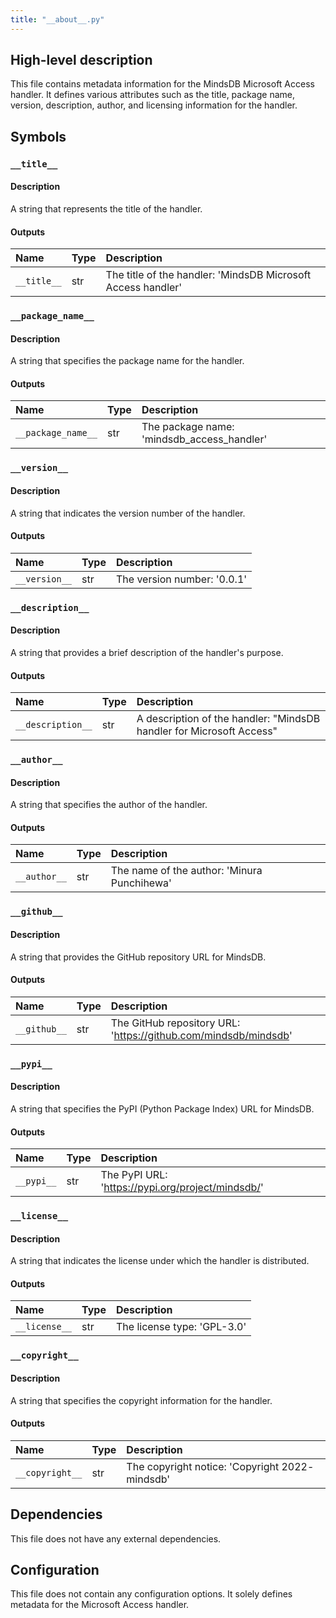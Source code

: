 ```yaml
---
title: "__about__.py"
---
```


## High-level description
This file contains metadata information for the MindsDB Microsoft Access handler. It defines various attributes such as the title, package name, version, description, author, and licensing information for the handler.

## Symbols

### `__title__`
#### Description
A string that represents the title of the handler.

#### Outputs
| Name | Type | Description |
|:-----|:-----|:------------|
| `__title__` | str | The title of the handler: 'MindsDB Microsoft Access handler' |

### `__package_name__`
#### Description
A string that specifies the package name for the handler.

#### Outputs
| Name | Type | Description |
|:-----|:-----|:------------|
| `__package_name__` | str | The package name: 'mindsdb_access_handler' |

### `__version__`
#### Description
A string that indicates the version number of the handler.

#### Outputs
| Name | Type | Description |
|:-----|:-----|:------------|
| `__version__` | str | The version number: '0.0.1' |

### `__description__`
#### Description
A string that provides a brief description of the handler's purpose.

#### Outputs
| Name | Type | Description |
|:-----|:-----|:------------|
| `__description__` | str | A description of the handler: "MindsDB handler for Microsoft Access" |

### `__author__`
#### Description
A string that specifies the author of the handler.

#### Outputs
| Name | Type | Description |
|:-----|:-----|:------------|
| `__author__` | str | The name of the author: 'Minura Punchihewa' |

### `__github__`
#### Description
A string that provides the GitHub repository URL for MindsDB.

#### Outputs
| Name | Type | Description |
|:-----|:-----|:------------|
| `__github__` | str | The GitHub repository URL: 'https://github.com/mindsdb/mindsdb' |

### `__pypi__`
#### Description
A string that specifies the PyPI (Python Package Index) URL for MindsDB.

#### Outputs
| Name | Type | Description |
|:-----|:-----|:------------|
| `__pypi__` | str | The PyPI URL: 'https://pypi.org/project/mindsdb/' |

### `__license__`
#### Description
A string that indicates the license under which the handler is distributed.

#### Outputs
| Name | Type | Description |
|:-----|:-----|:------------|
| `__license__` | str | The license type: 'GPL-3.0' |

### `__copyright__`
#### Description
A string that specifies the copyright information for the handler.

#### Outputs
| Name | Type | Description |
|:-----|:-----|:------------|
| `__copyright__` | str | The copyright notice: 'Copyright 2022- mindsdb' |

## Dependencies
This file does not have any external dependencies.

## Configuration
This file does not contain any configuration options. It solely defines metadata for the Microsoft Access handler.